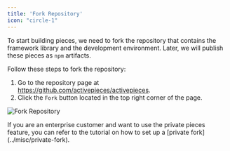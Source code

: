 ```yaml
---
title: 'Fork Repository'
icon: "circle-1"
---
```


To start building pieces, we need to fork the repository that contains the framework library and the development environment. Later, we will publish these pieces as `npm` artifacts.

Follow these steps to fork the repository:

1. Go to the repository page at https://github.com/activepieces/activepieces.
2. Click the `Fork` button located in the top right corner of the page.

![Fork Repository](/resources/screenshots/fork-repository.jpg)


<Tip>
If you are an enterprise customer and want to use the private pieces feature, you can refer to the tutorial on how to set up a [private fork](../misc/private-fork).
</Tip>